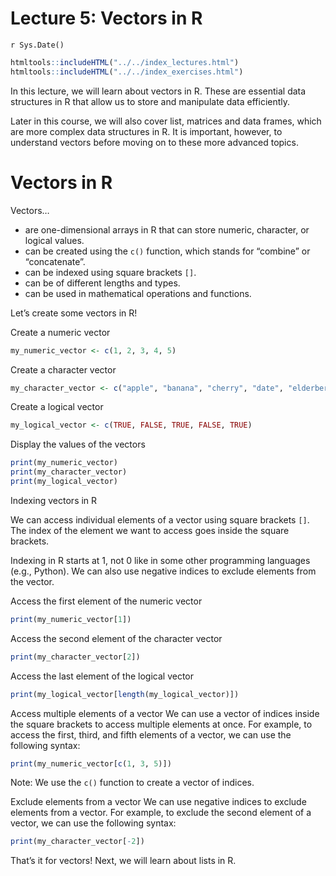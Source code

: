 # Lecture 5: Vectors in R
`r Sys.Date()`

```r
htmltools::includeHTML("../../index_lectures.html")
htmltools::includeHTML("../../index_exercises.html")
```


In this lecture, we will learn about vectors in R. These are essential data
structures in R that allow us to store and manipulate data efficiently.

Later in this course, we will also cover list, matrices and data frames,
which are more complex data structures in R. It is important, however, to
understand vectors before moving on to these more advanced topics.

# Vectors in R

Vectors...

- are one-dimensional arrays in R that can store numeric, character, or
  logical values.
- can be created using the `c()` function, which stands for "combine" or
  "concatenate".
- can be indexed using square brackets `[]`.
- can be of different lengths and types.
- can be used in mathematical operations and functions.

Let's create some vectors in R!

Create a numeric vector

```r
my_numeric_vector <- c(1, 2, 3, 4, 5)
```

Create a character vector

```r
my_character_vector <- c("apple", "banana", "cherry", "date", "elderberry")
```

Create a logical vector

```r
my_logical_vector <- c(TRUE, FALSE, TRUE, FALSE, TRUE)
```

Display the values of the vectors

```r
print(my_numeric_vector)
print(my_character_vector)
print(my_logical_vector)
```

Indexing vectors in R

We can access individual elements of a vector using square brackets `[]`. The
index of the element we want to access goes inside the square brackets.

Indexing in R starts at 1, not 0 like in some other programming languages
(e.g., Python). We can also use negative indices to exclude elements from the
vector.

Access the first element of the numeric vector

```r
print(my_numeric_vector[1])
```

Access the second element of the character vector

```r
print(my_character_vector[2])
```

Access the last element of the logical vector

```r
print(my_logical_vector[length(my_logical_vector)])
```

Access multiple elements of a vector We can use a vector of indices inside
the square brackets to access multiple elements at once. For example, to
access the first, third, and fifth elements of a vector, we can use the
following syntax:

```r
print(my_numeric_vector[c(1, 3, 5)])
```

Note: We use the `c()` function to create a vector of indices.

Exclude elements from a vector We can use negative indices to exclude
elements from a vector. For example, to exclude the second element of a
vector, we can use the following syntax:

```r
print(my_character_vector[-2])
```

That's it for vectors! Next, we will learn about lists in R.
